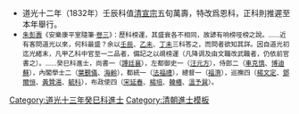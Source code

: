 {{Navbox
|name = 道光十三年癸巳科殿試金榜
|title = 道光十三年（[[1833年]]）癸巳科殿試金榜
|titlestyle = background-color:#FFD700;
|image =
|style = width:100%;text-align:center; 
|groupstyle = text-align:center; background-color:#FFD700;
|liststyle = text-align:center;
|state = {{{state<includeonly>|collapsed</includeonly>}}}
|group1 = 第一甲<br>賜進士及第<br>共3名
|list1 = '''[[汪鳴相]]''' - '''[[曹履泰 (清朝)|曹履泰]]''' - '''[[蔣元溥]]'''

|group2 = 第二甲<br>賜進士出身<br>共100名
|list2 = [[司徒煦]] - [[李恩慶]] - [[朱憲曾]] - [[朱麗宣]] -[[宗室崇文]]- [[沈映鈐]] - [[宋延春]] - [[郭樟|郭　樟]] - [[楊文定]] - [[黃慶昌]]<br>[[焦友麟]] - [[孟毓蘭]] - [[武天亨]] - [[王芳 (道光進士)|王　芳]] - [[何元杰]] - [[史策先]] - [[許楣|許　楣]] - [[吳煒 (道光進士)|吳　煒]] - [[王積順]] - [[鄧爾恒]]<br>[[廖惟勳]] - [[福暉|福　暉]] - [[翟惟善]] - [[汪元方]] - [[華廷標]] - [[唐潮|唐　潮]] - [[鄒新照]] - [[福濟|福　濟]] - [[張邦佺]] - [[葉覲儀]]<br>[[史佩瑲]] - [[花讌春]] - [[陳應聘]] - [[黃鍾音]] - [[黃贊湯]] - [[陳光緒]] - [[陳完元]] - [[孔繼勳]] - [[王清選]] - [[邱景湘]]<br>[[唐金榜]] - [[蔡宗茂]] - [[費公彥]] - [[曹銜達]] - [[車克慎]] - [[許槤|許　槤]] - [[姚憲曾]] - [[朱允惇]] - [[林廷禧]] - [[施介曾]]<br>[[吳世驥]] - [[周有簠]] - [[張寅 (道光進士)|張　寅]] - [[程葆|程　葆]] -[[宗室保清]]- [[王兆松]] - [[杜寶辰]] - [[萬應新]] - [[韓曜|韓　曜]] - [[吳開陽]]<br>[[楊開會]] - [[張熙宇]] - [[鄭輝堂]] - [[王景銘]] - [[劉體舒]] - [[方大淳]] - [[許謹身]] - [[胡正仁]] - [[蕭良城]] - [[金雲門]]<br>[[羅象晨]] - [[舒鼎|舒　鼎]] - [[王壬|王　壬]] - [[楊培 (道光進士)|楊　培]] - [[戴齊松]] - [[黃炳光]] - [[金樹本]] - [[安詩|安　詩]] - [[沈秉荃]] - [[姚承恩]]<br>[[黎吉雲|黎光曙]] - [[劉潯|劉　潯]] - [[陳文翥]] - [[車瀛|車　瀛]] - [[左喬林]] - [[周瑞圖]] - [[盧琳 (道光進士)|盧　琳]] - [[蔣鍾麒]] - [[汪培基]] - [[吳守仁]]<br>[[韓椿|韓　椿]] - [[徐寶森]] - [[范鏞|范　鏞]] - [[彭作籍]] - [[徐文燿]] - [[董平章]] - [[胡嵩年]] - [[彭元海]] - [[楊寶樹]] - [[曾克敬]]

|group3 = 第三甲<br>賜同進士出身<br>共117名
|list3 = [[陰豐潤]] - [[張炳 (道光進士)|張　炳]] - [[徐　耀]] - [[王樹滋]] - [[王黻|王　黻]] - [[陶春元]] - [[廣旉|廣　旉]] - [[董作梅]] - [[存葆|存　葆]] - [[李恩霖]]<br>[[盧同伯]] - [[李烈文]] - [[吳士俊]] - [[唐簡|唐　簡]] - [[王恩霈]] - [[李樾|李　樾]] - [[王蘭新]] - [[高樞|高　樞]] - [[吳頡鴻]] - [[郭維鍵]]<br>[[毓科|毓　科]] - [[雷五福]] - [[張鏡淳]] - [[蘇哷訥]] - [[王汝和]] - [[李翰昌]] - [[譚廷襄]] - [[葉儁昌]] - [[夏廷榘]] - [[博迪蘇]]<br>[[杜錫衍]] - [[喬邦憲]] - [[劉德熙]] - [[黃廷璠]] - [[談素勳]] - [[封躬|封　躬]] - [[童翬|童　翬]] -[[端木國瑚]]- [[吳湘|吳　湘]] - [[周其慤]]<br>[[宋載賡]] - [[溫予巽]] - [[章業|章　業]] - [[楊松磐]] - [[何家駒 (清朝進士)|何家駒]] - [[戴鴻恩]] - [[桂超萬]] - [[裘寶鏞]] - [[羅衡|羅　衡]] - [[德齡 (道光進士)|德　齡]]<br>[[陳鎔|陳　鎔]] - [[雷崙|雷　崙]] - [[溫廷獻]] -[[宗室英瑞]]- [[何森林]] - [[劉用賓]] - [[張齡|張　齡]] - [[吳林光]] - [[陳芝齡]] - [[徐清|徐　清]]<br>[[張集鑑]] - [[張鵬翼]] - [[郎盼|郎　盼]] - [[張崇恪]] - [[德成 (道光進士)|德　成]] - [[李維藩]] - [[詹璈|詹　璈]] - [[馬逢皐]] - [[王丕顯]] - [[王鼎彝]]<br>[[林上砥]] - [[袁銘泰]] - [[黃懋祺]] - [[晏承仲]] - [[唐金鑑]] - [[朱其榮]] - [[孔昭慈]] - [[蔣瑾|蔣　瑾]] - [[楊蔚春]] - [[盧贊虞]]<br>[[朱士廉]] - [[董正官]] - [[徐啓宇]] - [[高步蟾]] - [[袁鍾慧]] - [[魏玉峯]] - [[文在瀛]] - [[洪玉珩]] - [[杜浣|杜　浣]] - [[樊椿|樊　椿]]<br>[[王麟瑞]] - [[李步瀛]] - [[童輔|童　輔]] - [[王鳳翥 (道光進士)|王鳳翥]] - [[蘇蘭第]] - [[王紹曾]] - [[吳保臨]] - [[葉式曾]] - [[劉文典 (道光進士)|劉文典]] - [[舒鈞|舒　鈞]]<br>[[許本墉]] - [[張涵|張　涵]] - [[施壽椿]] - [[李鈞|李　鈞]] - [[陳景良]] - [[王锡九 (道光进士)|王錫九]] - [[文秀（道光進士）|文　秀]] - [[王槐 (道光進士)|王　槐]] - [[孔昭然]] - [[福昌阿]]<br>[[蔣士麒]] - [[春熙 (道光十三年進士)|春　熙]] - [[蘇元峩]] - [[張樹本]] - [[翟宮槐]] - [[康孔昭]] - [[徐卓|徐　卓]]<span style="color: #FFFFFF;"> - －－－ - －－－ - －－－</span>
|belowstyle = text-align: center; background-color:#FFD700;
|below='''前一科：[[Template:道光十二年壬辰恩科殿試金榜|道光十二年壬辰恩科]]　'''·'''　後一科：[[Template:道光十五年乙未科殿試金榜|道光十五年乙未科]]'''<br>'''同科進士：[[Template:道光十三年癸巳科武殿試金榜|道光十三年癸巳武科]]'''
}}
[[Category:道光十三年癸巳科進士]]
<noinclude>
[[Category:道光十三年癸巳科進士| ]]
[[Category:清朝進士模板]]
*道光十二年（1832年）壬辰科值[[清宣宗]]五旬萬壽，特改爲恩科，正科則推遲至本年舉行。
*<small>[[朱彭壽]]《安樂康平室隨筆·[[s:安樂康平室隨筆/卷3|卷三]]》：歷科榜運，其盛衰各不相同，故諺有响榜哑榜之說。……近有客問道光以來，何科最盛？余以[[Template:道光十二年壬辰恩科殿試金榜|壬辰]]、[[Template:道光十五年乙未科殿試金榜|乙未]]、[[Template:道光二十七年丁未科殿試金榜|丁未]]三科答之，而問者欲知其詳。因自道光初迄光緒末，凡甲乙科中官至一二品者，備記之以覘榜運（凡降调及由文職改武職者，仍依前官書之）。……癸巳科進士，尚書一（[[譚廷襄]]），左都御史一（[[汪元方]]），侍郎二（[[車克慎]]、[[博迪蘇]]），內閣學士二（[[葉覲儀]]、[[海齡]]），都統一（[[法福禮]]），總督一（[[福濟]]），巡撫四（[[楊文定]]、[[鄧爾恒]]、[[黃贊湯]]、[[毓科]]），布政使四（[[宋延春]]、[[楊培]]、[[韓椿]]、[[溫予巽]]）。 </small></noinclude>